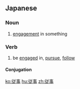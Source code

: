 ==Japanese==
{{ja-kanjitab|じゅう|じ|yomi=on}}

===Noun===
{{ja-noun|じゅうじ}}

# [[engagement]] in something

===Verb===
{{ja-verb-suru|じゅうじ}}

# be [[engage]]d in, [[pursue]], [[follow]]

====Conjugation====
{{ja-suru|じゅうじ}}

[[ko:従事]]
[[hu:従事]]
[[zh:従事]]